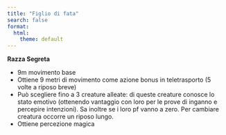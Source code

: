 ```yaml
---
title: "Figlio di fata"
search: false
format:
  html:
    theme: default
---
```


**Razza Segreta**

- 9m movimento base
- Ottiene 9 metri di movimento come azione bonus in teletrasporto (5 volte a riposo breve)
- Può scegliere fino a 3 creature alleate: di queste creature conosce lo stato emotivo (ottenendo vantaggio con loro per le prove di inganno e percepire intenzioni). Sa inoltre se i loro pf vanno a zero. Per cambiare creatura occorre un riposo lungo.
- Ottiene percezione magica